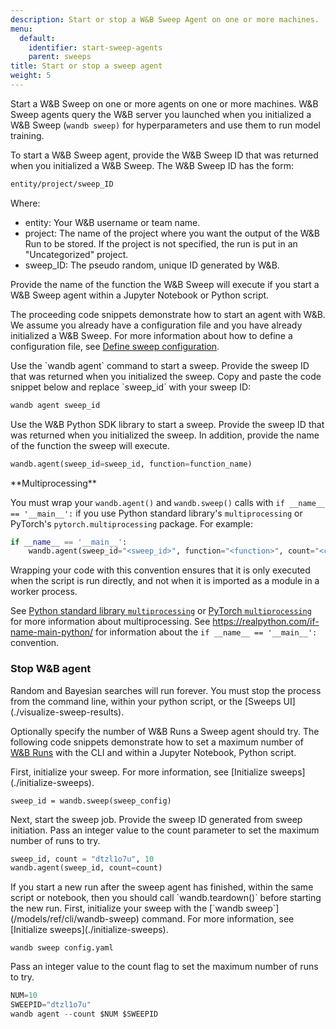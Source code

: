 ```yaml
---
description: Start or stop a W&B Sweep Agent on one or more machines.
menu:
  default:
    identifier: start-sweep-agents
    parent: sweeps
title: Start or stop a sweep agent
weight: 5
---
```



Start a W&B Sweep on one or more agents on one or more machines. W&B Sweep agents query the W&B server you launched when you initialized a W&B Sweep (`wandb sweep)` for hyperparameters and use them to run model training.

To start a W&B Sweep agent, provide the W&B Sweep ID that was returned when you initialized a W&B Sweep. The W&B Sweep ID has the form:

```bash
entity/project/sweep_ID
```

Where:

* entity: Your W&B username or team name.
* project: The name of the project where you want the output of the W&B Run to be stored. If the project is not specified, the run is put in an "Uncategorized" project.
* sweep_ID: The pseudo random, unique ID generated by W&B.

Provide the name of the function the W&B Sweep will execute if you start a W&B Sweep agent within a Jupyter Notebook or Python script.

The proceeding code snippets demonstrate how to start an agent with W&B. We assume you already have a configuration file and you have already initialized a W&B Sweep. For more information about how to define a configuration file, see [Define sweep configuration](/models/sweeps/define-sweep-configuration/).

<Tabs>
<Tab title="CLI">
Use the `wandb agent` command to start a sweep. Provide the sweep ID that was returned when you initialized the sweep. Copy and paste the code snippet below and replace `sweep_id` with your sweep ID:

```bash
wandb agent sweep_id
```
</Tab>
<Tab title="Python script or notebook">
Use the W&B Python SDK library to start a sweep. Provide the sweep ID that was returned when you initialized the sweep. In addition, provide the name of the function  the sweep will execute.

```python
wandb.agent(sweep_id=sweep_id, function=function_name)
```

<Warning>
**Multiprocessing**

You must wrap your `wandb.agent()` and `wandb.sweep()` calls with `if __name__ == '__main__':` if you use Python standard library's `multiprocessing` or PyTorch's `pytorch.multiprocessing` package. For example:

```python
if __name__ == '__main__':
    wandb.agent(sweep_id="<sweep_id>", function="<function>", count="<count>")
```

Wrapping your code with this convention ensures that it is only executed when the script is run directly, and not when it is imported as a module in a worker process.

See [Python standard library `multiprocessing`](https://docs.python.org/3/library/multiprocessing.html#the-spawn-and-forkserver-start-methods) or [PyTorch `multiprocessing`](https://docs.pytorch.org/docs/stable/notes/multiprocessing.html#asynchronous-multiprocess-training-e-g-hogwild) for more information about multiprocessing. See https://realpython.com/if-name-main-python/ for information about the `if __name__ == '__main__':` convention.
</Warning>
</Tab>
</Tabs>



### Stop W&B agent

<Warning>
Random and Bayesian searches will run forever. You must stop the process from the command line, within your python script, or the [Sweeps UI](./visualize-sweep-results).
</Warning>

Optionally specify the number of W&B Runs a Sweep agent should try. The following code snippets demonstrate how to set a maximum number of [W&B Runs](/models/ref/python/experiments/run) with the CLI and within a Jupyter Notebook, Python script.

<Tabs>
<Tab title="Python script or notebook">
First, initialize your sweep. For more information, see [Initialize sweeps](./initialize-sweeps).

```
sweep_id = wandb.sweep(sweep_config)
```

Next, start the sweep job. Provide the sweep ID generated from sweep initiation. Pass an integer value to the count parameter to set the maximum number of runs to try.

```python
sweep_id, count = "dtzl1o7u", 10
wandb.agent(sweep_id, count=count)
```

<Warning>
If you start a new run after the sweep agent has finished, within the same script or notebook, then you should call `wandb.teardown()` before starting the new run.
</Warning>
</Tab>
<Tab title="CLI">
First, initialize your sweep with the [`wandb sweep`](/models/ref/cli/wandb-sweep) command. For more information, see [Initialize sweeps](./initialize-sweeps).

```
wandb sweep config.yaml
```

Pass an integer value to the count flag to set the maximum number of runs to try.

```python
NUM=10
SWEEPID="dtzl1o7u"
wandb agent --count $NUM $SWEEPID
```
</Tab>
</Tabs>
